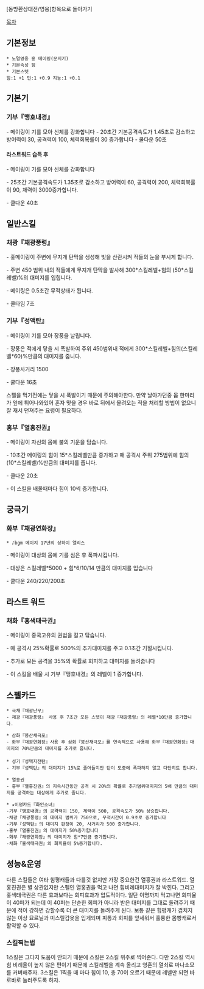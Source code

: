 [동방환상대전/영웅]항목으로 돌아가기

[[목차]]
== 기본정보 ==
 * 노멀영웅 홍 메이링(문지기)
 * 기본속성 힘
 * 기본스텟
 힘:1 +1 민:1 +0.9 지능:1 +0.1

== 기본기 == 
=== 기부『맹호내경』 ===

- 메이링이 기를 모아 신체를 강화합니다
- 20초간 기본공격속도가 1.45초로 감소하고 방어력이 30, 공격력이 100, 체력회복률이 30 증가합니다
- 쿨다운 50초

==== 라스트워드 습득 후 ====

- 메이링이 기를 모아 신체를 강화합니다

- 25초간 기본공격속도가 1.35초로 감소하고 방어력이 60, 공격력이 200, 체력회복률이 90, 체력이 3000증가합니다.

- 쿨다운 40초

== 일반스킬 == 
=== 채광『채광풍령』 ===

- 홍메이링이 주변에 무지개 탄막을 생성해 빛을 산란시켜 적들의 눈을 부시게 합니다.

- 주변 450 범위 내의 적들에게 무지개 탄막을 발사해 300*스킬레벨+힘의 (50*스킬레벨)%의 대미지를 입힙니다.

- 메이링은 0.5초간 무적상태가 됩니다.

- 쿨타임 7초

=== 기부『성맥탄』 === 

- 메이링이 기를 모아 장풍을 날립니다.

- 장풍은 적에게 닿을 시 폭발하여 주위 450범위내 적에게 300*스킬레벨+힘의(스킬레벨*60)%만큼의 대미지를 줍니다.

- 장풍사거리 1500

- 쿨다운 16초

스펠을 먹기전에는 닿을 시 폭발이기 때문에 주의해야한다. 만약 날아가던중 몹 한마리가 앞에 튀어나와있어 혼자 맞을 경우 바로 뒤에서 몰려오는 적을 처리할 방법이 없으니 잘 재서 던져주는 요령이 필요하다.

=== 홍부『열홍진권』 ===

- 메이링이 자신의 몸에 불의 기운을 담습니다.

- 10초간 메이링의 힘이 15*스킬레벨만큼 증가하고 매 공격시 주위 275범위에 힘의 (10*스킬레벨)%만큼의 대미지를 줍니다.

- 쿨다운 20초

- 이 스킬을 배울때마다 힘이 10씩 증가합니다.

== 궁극기 ==
=== 화부『채광연화장』 ===
 * ♪bgm 메이지 17년의 상하이 앨리스

- 메이링이 대상의 몸에 기를 심은 후 폭파시킵니다.

- 대상은 스킬레벨*5000 + 힘*6/10/14 만큼의 대미지를 입습니다

- 쿨다운 240/220/200초

== 라스트 워드 ==
=== 채화『홍색태극권』 ===

- 메이링이 중국고유의 권법을 갈고 닦습니다.

- 매 공격시 25%확률로 500%의 추가대미지를 주고 0.1초간 기절시킵니다.

- 추가로 모든 공격을 35%의 확률로 회피하고 대미지를 돌려줍니다

- 이 스킬을 배울 시 기부『맹호내경』의 레벨이 1 증가합니다.

== 스펠카드 ==

 * 극채『채광난무』
 - 채광『채광풍령』 사용 후 7초간 모든 스텟이 채광『채광풍령』의 레벨*10만큼 증가합니다.

 * 삼화『붕산채극포』
 - 화부『채광연화장』사용 후 삼화『붕산채극포』를 연속적으로 사용해 화부『채광연화장』대미지의 70%만큼의 대미지를 추가로 줍니다.
 
 * 성기『성맥지전탄』
 - 기부『성맥탄』의 대미지가 15%로 줄어들지만 탄이 도중에 폭파하지 않고 다단히트 합니다.

 * 열홍권
 - 홍부『열홍진권』의 지속시간동안 공격 시 20%의 확률로 추가범위대미지의 5배 만큼의 대미지를 공격하는 대상에게 추가로 줍니다.

 * ★이명카드『화인소녀』
 -기부『맹호내경』의 공격력이 150, 체력이 500, 공격속도가 50% 상승합니다.
 -채광『채광풍령』의 대미지 범위가 750으로, 무적시간이 0.9초로 증가합니다
 -기부『성맥탄』의 대미지 판정이 20, 사거리가 500 증가합니다.
 -홍부『열홍진권』의 대미지가 50%증가합니다
 -화부『채광연화장』의 대미지가 힘*7만큼 증가합니다.
 -채화『홍색태극권』의 회피율이 5%증가합니다.

== 성능&운영 ==

다른 스킬들은 여타 힘평캐들과 다를것 없지만 가장 중요한건 열홍권과 라스트워드.
열홍진권은 별 상관없지만 스펠인 열홍권을 먹고 나면 힘비례대미지가 잘 박힌다. 그리고 홍색태극권은 다른 효과보다는 회피효과가 압도적이다. 일단 이명까지 먹고나면 회피율이 40퍼가 되는데 이 40퍼는 단순한 회피가 아니라 받은 대미지를 그대로 돌려주기 때문에 적이 강하면 강할수록 더 큰 대미지를 돌려주게 된다.
보통 같은 힘평캐가 겹치지 않는 이상 묘르닐과 미스릴갑옷을 입게되며 피통과 회피를 앞세워서 훌륭한 몸빵캐로서 활약할 수 있다.

=== 스킬찍는법 ===

1스킬은 그다지 도움이 안되기 때문에 스킬은 2스킬 위주로 찍어준다. 다만 2스킬 역시 힘 비례율이 높지 않은 편이기 때문에 스킬레벨을 계속 올리고 영혼의 열쇠로 마나소모를 커버해주자. 3스킬은 1찍을 때 마다 힘이 10, 총 70이 오르기 때문에 레벨만 되면 바로바로 눌러주도록 하자.
